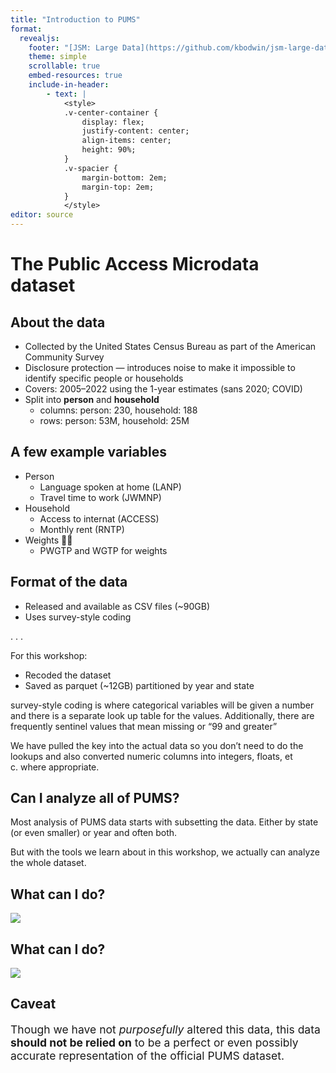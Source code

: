 ```yaml
---
title: "Introduction to PUMS"
format: 
  revealjs:
    footer: "[JSM: Large Data](https://github.com/kbodwin/jsm-large-data)"
    theme: simple
    scrollable: true
    embed-resources: true
    include-in-header:
        - text: |
            <style>
            .v-center-container {
                display: flex;
                justify-content: center;
                align-items: center;
                height: 90%;
            }
            .v-spacier {
                margin-bottom: 2em; 
                margin-top: 2em;
            }
            </style>
editor: source
---
```


# The Public Access Microdata dataset

## About the data

:::{.incremental}
* Collected by the United States Census Bureau as part of the American Community Survey
* Disclosure protection — introduces noise to make it impossible to identify specific people or households
* Covers: 2005--2022 using the 1-year estimates (sans 2020; COVID)
* Split into **person** and **household**
    * columns: person: 230, household: 188 
    * rows: person: 53M, household: 25M
:::

## A few example variables

:::{.incremental}
* Person
  * Language spoken at home (LANP)
  * Travel time to work (JWMNP) 
* Household
  * Access to internat (ACCESS)
  * Monthly rent (RNTP)
* Weights 😵‍💫
  * PWGTP and WGTP for weights
:::

## Format of the data

:::{.incremental}
* Released and available as CSV files (~90GB)
* Uses survey-style coding 
::: 

. . .


For this workshop:

:::{.incremental}
* Recoded the dataset 
* Saved as parquet (~12GB) partitioned by year and state
:::

:::{.notes}
survey-style coding is where categorical variables will be given a number and there is a separate look up table for the values. Additionally, there are frequently sentinel values that mean missing or "99 and greater"

We have pulled the key into the actual data so you don't need to do the lookups and also converted numeric columns into integers, floats, et c. where appropriate.
:::

## Can I analyze all of PUMS?

::: {.fragment .v-spacier}
Most analysis of PUMS data starts with subsetting the data. Either by state (or even smaller) or year and often both.
:::


::: {.fragment .v-spacier}
But with the tools we learn about in this workshop, we actually can analyze the whole dataset.
:::


## What can I do? 

![](images/pums-data-manip-agg-plot-n_commuters-html-1.png){fig-align="center"}

## What can I do? 

![](images/pums-data-manip-agg-plot-commute_time-html-1.png){fig-align="center"}

## Caveat

::: {.v-center-container style="font-size: 1.25em;"}
Though we have not _purposefully_ altered this data, this data **should not be relied on** to be a perfect or even possibly accurate representation of the official PUMS dataset. 
:::
